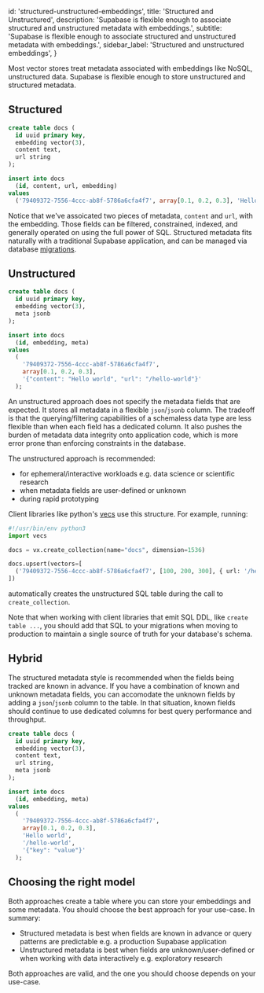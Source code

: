 
  id: 'structured-unstructured-embeddings',
  title: 'Structured and Unstructured',
  description:
    'Supabase is flexible enough to associate structured and unstructured metadata with embeddings.',
  subtitle:
    'Supabase is flexible enough to associate structured and unstructured metadata with embeddings.',
  sidebar_label: 'Structured and unstructured embeddings',
}

Most vector stores treat metadata associated with embeddings like NoSQL, unstructured data. Supabase is flexible enough to store unstructured and structured metadata.

## Structured

```sql
create table docs (
  id uuid primary key,
  embedding vector(3),
  content text,
  url string
);

insert into docs
  (id, content, url, embedding)
values
  ('79409372-7556-4ccc-ab8f-5786a6cfa4f7', array[0.1, 0.2, 0.3], 'Hello world', '/hello-world');
```

Notice that we've assoicated two pieces of metadata, `content` and `url`, with the embedding. Those fields can be filtered, constrained, indexed, and generally operated on using the full power of SQL. Structured metadata fits naturally with a traditional Supabase application, and can be managed via database [migrations](/docs/guides/getting-started/local-development#database-migrations).

## Unstructured

```sql
create table docs (
  id uuid primary key,
  embedding vector(3),
  meta jsonb
);

insert into docs
  (id, embedding, meta)
values
  (
    '79409372-7556-4ccc-ab8f-5786a6cfa4f7',
    array[0.1, 0.2, 0.3],
    '{"content": "Hello world", "url": "/hello-world"}'
  );  
```

An unstructured approach does not specify the metadata fields that are expected. It stores all metadata in a flexible `json`/`jsonb` column. The tradeoff is that the querying/filtering capabilities of a schemaless data type are less flexible than when each field has a dedicated column. It also pushes the burden of metadata data integrity onto application code, which is more error prone than enforcing constraints in the database.

The unstructured approach is recommended:
- for ephemeral/interactive workloads e.g. data science or scientific research
- when metadata fields are user-defined or unknown
- during rapid prototyping


Client libraries like python's [vecs](https://github.com/supabase/vecs) use this structure. For example, running:

```py
#!/usr/bin/env python3
import vecs

docs = vx.create_collection(name="docs", dimension=1536)

docs.upsert(vectors=[
  ('79409372-7556-4ccc-ab8f-5786a6cfa4f7', [100, 200, 300], { url: '/hello-world' })
])

```

automatically creates the unstructured SQL table during the call to `create_collection`.

Note that when working with client libraries that emit SQL DDL, like `create table ...`, you should add that SQL to your migrations when moving to production to maintain a single source of truth for your database's schema. 

## Hybrid

The structured metadata style is recommended when the fields being tracked are known in advance. If you have a combination of known and unknown metadata fields, you can accomodate the unknown fields by adding a `json`/`jsonb` column to the table. In that situation, known fields should continue to use dedicated columns for best query performance and throughput. 

```sql
create table docs (
  id uuid primary key,
  embedding vector(3),
  content text,
  url string,
  meta jsonb
);

insert into docs
  (id, embedding, meta)
values
  (
    '79409372-7556-4ccc-ab8f-5786a6cfa4f7',
    array[0.1, 0.2, 0.3],
    'Hello world',
    '/hello-world',
    '{"key": "value"}'
  );  
```



## Choosing the right model

Both approaches create a table where you can store your embeddings and some metadata. You should choose the best approach for your use-case. In summary:

- Structured metadata is best when fields are known in advance or query patterns are predictable e.g. a production Supabase application
- Unstructured metadata is best when fields are unknown/user-defined or when working with data interactively e.g. exploratory research

Both approaches are valid, and the one you should choose depends on your use-case.


